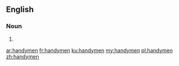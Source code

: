 ==English==

===Noun===
{{head|en|plural}}

# {{plural of|handyman|lang=en|nocat=1}}

[[ar:handymen]]
[[fr:handymen]]
[[ku:handymen]]
[[my:handymen]]
[[pl:handymen]]
[[zh:handymen]]